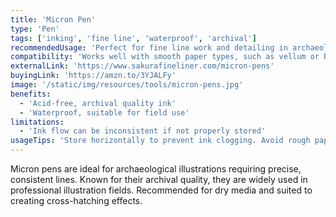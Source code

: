 ```yaml
---
title: 'Micron Pen'
type: 'Pen'
tags: ['inking', 'fine line', 'waterproof', 'archival']
recommendedUsage: 'Perfect for fine line work and detailing in archaeological illustrations.'
compatibility: 'Works well with smooth paper types, such as vellum or Bristol board.'
externalLink: 'https://www.sakurafineliner.com/micron-pens'
buyingLink: 'https://amzn.to/3YJALFy'
image: '/static/img/resources/tools/micron-pens.jpg'
benefits:
  - 'Acid-free, archival quality ink'
  - 'Waterproof, suitable for field use'
limitations:
  - 'Ink flow can be inconsistent if not properly stored'
usageTips: 'Store horizontally to prevent ink clogging. Avoid rough paper to prolong nib life.'
---
```


Micron pens are ideal for archaeological illustrations requiring precise, consistent lines. Known for their archival quality, they are widely used in professional illustration fields. Recommended for dry media and suited to creating cross-hatching effects.
